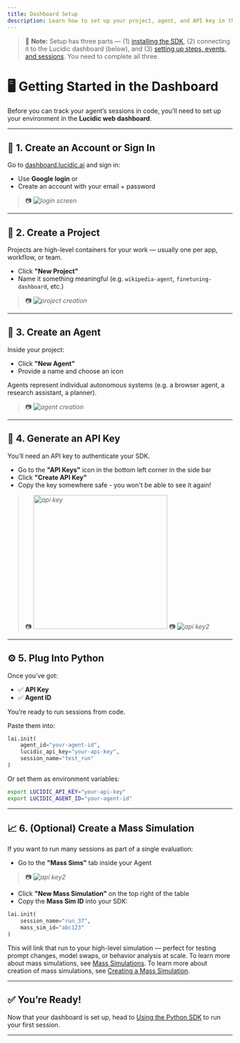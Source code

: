 ```yaml
---
title: Dashboard Setup
description: Learn how to set up your project, agent, and API key in the Lucidic dashboard.
---
```

> 🧠 **Note:** Setup has three parts — (1) [installing the SDK](/getting-started/installation), (2) connecting it to the Lucidic dashboard (below), and (3) [setting up steps, events, and sessions](/getting-started/final-instructions). You need to complete all three.

# 🖥️ Getting Started in the Dashboard

Before you can track your agent’s sessions in code, you’ll need to set up your environment in the **Lucidic web dashboard**.

---

## 🔐 1. Create an Account or Sign In

Go to [dashboard.lucidic.ai](https://dashboard.lucidic.ai) and sign in:

- Use **Google login** or
- Create an account with your email + password

> 📷 _![login screen](/images/login.png)_

---

## 📁 2. Create a Project

Projects are high-level containers for your work — usually one per app, workflow, or team.

- Click **"New Project"**
- Name it something meaningful (e.g. `wikipedia-agent`, `finetuning-dashboard`, etc.)

> 📷 _![project creation](/images/projectc.png)_

---

## 🤖 3. Create an Agent

Inside your project:

- Click **"New Agent"**
- Provide a name and choose an icon

Agents represent individual autonomous systems (e.g. a browser agent, a research assistant, a planner).

> 📷 _![agent creation](/images/agentc.png)_

---

## 🔑 4. Generate an API Key

You’ll need an API key to authenticate your SDK.

- Go to the **"API Keys"** icon in the bottom left corner in the side bar 
- Click **"Create API Key"**
- Copy the key somewhere safe - you won't be able to see it again!
> 📷 _<img src="/images/apikey.png" alt="api key" width="300"/>_
> 📷 _![api key2](/images/apikey2.png)_

---

## ⚙️ 5. Plug Into Python

Once you’ve got:

- ✅ **API Key**
- ✅ **Agent ID**

You’re ready to run sessions from code.

Paste them into:

```python
lai.init(
    agent_id="your-agent-id",
    lucidic_api_key="your-api-key",
    session_name="test_run"
)
```

Or set them as environment variables:

```bash
export LUCIDIC_API_KEY="your-api-key"
export LUCIDIC_AGENT_ID="your-agent-id"
```

---

## 📈 6. (Optional) Create a Mass Simulation

If you want to run many sessions as part of a single evaluation:

- Go to the **"Mass Sims"** tab inside your Agent
> 📷 _![api key2](/images/masssimcreation.png)_

- Click **"New Mass Simulation"** on the top right of the table
- Copy the **Mass Sim ID** into your SDK:

```python
lai.init(
    session_name="run_37",
    mass_sim_id="abc123"
)
```

This will link that run to your high-level simulation — perfect for testing prompt changes, model swaps, or behavior analysis at scale.
To learn more about mass simulations, see [Mass Simulations](/features/mass-simulations). To learn more about creation of mass simulations, see [Creating a Mass Simulation](/getting-started/masssim).

---

## ✅ You’re Ready!

Now that your dashboard is set up, head to [Using the Python SDK](/getting-started/final-instructions) to run your first session.

---
